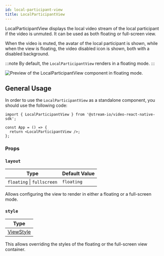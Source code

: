 ```yaml
---
id: local-participant-view
title: LocalParticipantView
---
```


LocalParticipantView displays the local video stream of the local participant if the video is unmuted. It can be used as both floating or full-screen view.

When the video is muted, the avatar of the local participant is shown, while when the view is floating, the video disabled icon is shown, both with a disabled background.

:::note
By default, the `LocalParticipantView` renders in a floating mode.
:::

![Preview of the LocalParticipantView component in floating mode.](../../assets/04-ui-components/local-participant-view.jpg)

## General Usage

In order to use the `LocalParticipantView` as a standalone component, you should use the following code:

```tsx
import { LocalParticipantView } from '@stream-io/video-react-native-sdk';

const App = () => {
  return <LocalParticipantView />;
};
```

### Props

### `layout`

| Type                       | Default Value |
| -------------------------- | ------------- |
| `floating` \| `fullscreen` | `floating`    |

Allows configuring the view to render in either a floating or a full-screen mode.

### `style`

| Type                                                       |
| ---------------------------------------------------------- |
| [ViewStyle](https://reactnative.dev/docs/view-style-props) |

This allows overriding the styles of the floating or the full-screen view container.
